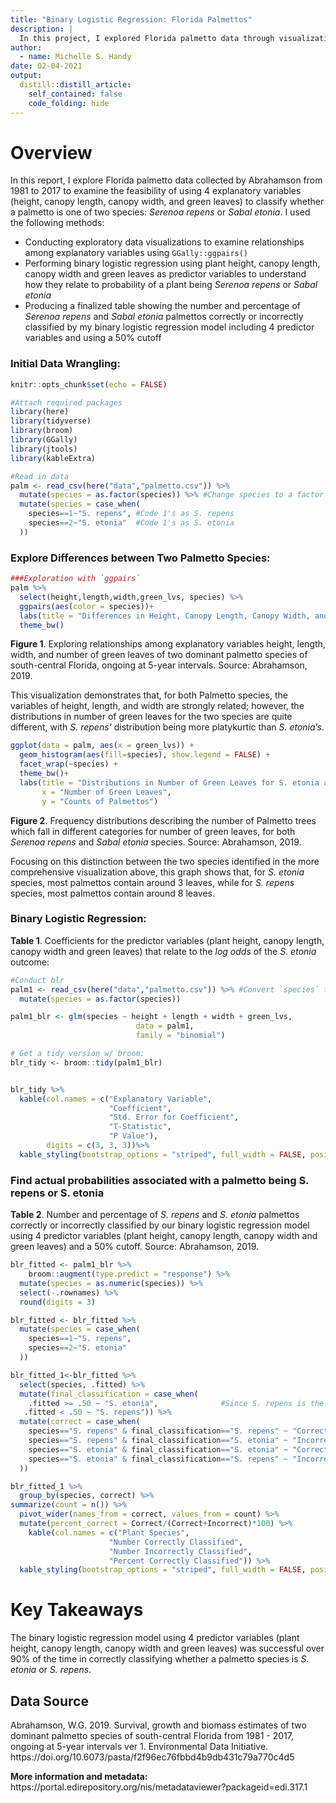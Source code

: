 ```yaml
---
title: "Binary Logistic Regression: Florida Palmettos"
description: |
  In this project, I explored Florida palmetto data through visualizations and binary logistic regression. Data source: Abrahamson, 2019.
author:
  - name: Michelle S. Handy
date: 02-04-2021
output:
  distill::distill_article:
    self_contained: false
    code_folding: hide
---
```


# Overview

In this report, I explore Florida palmetto data collected by Abrahamson from 1981 to 2017 to examine the feasibility of using 4 explanatory variables (height, canopy length, canopy width, and green leaves) to classify whether a palmetto is one of two species: *Serenoa repens* or *Sabal etonia*. I used the following methods:  

- Conducting exploratory data visualizations to examine relationships among explanatory variables using `GGally::ggpairs()`  
- Performing binary logistic regression using plant height, canopy length, canopy width and green leaves as predictor variables to understand how they relate to probability of a plant being *Serenoa repens* or *Sabal etonia*  
- Producing a finalized table showing the number and percentage of *Serenoa repens* and *Sabal etonia* palmettos correctly or incorrectly classified by my binary logistic regression model including 4 predictor variables and using a 50% cutoff

### Initial Data Wrangling:

```r
knitr::opts_chunk$set(echo = FALSE)
```

```r
#Attach required packages
library(here)
library(tidyverse)
library(broom)
library(GGally)
library(jtools)
library(kableExtra)

#Read in data
palm <- read_csv(here("data","palmetto.csv")) %>% 
  mutate(species = as.factor(species)) %>% #Change species to a factor variable
  mutate(species = case_when(
    species==1~"S. repens", #Code 1's as S. repens
    species==2~"S. etonia"  #Code 1's as S. etonia
  ))
```

### Explore Differences between Two Palmetto Species: 

```r
###Exploration with `ggpairs`
palm %>% 
  select(height,length,width,green_lvs, species) %>% 
  ggpairs(aes(color = species))+
  labs(title = "Differences in Height, Canopy Length, Canopy Width, and Green Leaves\nfor S. etonia and S. repens Palmetto Species, 1981 - 2017" )+
  theme_bw()
```

**Figure 1**. Exploring relationships among explanatory variables height, length, width, and number of green leaves of two dominant palmetto species of south-central Florida, ongoing at 5-year intervals. Source: Abrahamson, 2019.

This visualization demonstrates that, for both Palmetto species, the variables of height, length, and width are strongly related; however, the distributions in number of green leaves for the two species are quite different, with *S. repens'* distribution being more platykurtic than *S. etonia's*.


```r
ggplot(data = palm, aes(x = green_lvs)) +
  geom_histogram(aes(fill=species), show.legend = FALSE) +
  facet_wrap(~species) +
  theme_bw()+
  labs(title = "Distributions in Number of Green Leaves for S. etonia and S. repens\n Palmetto Species, 1981 - 2017",
       x = "Number of Green Leaves",
       y = "Counts of Palmettos")
```

**Figure 2**. Frequency distributions describing the number of Palmetto trees which fall in different categories for number of green leaves, for both *Serenoa repens* and *Sabal etonia* species. Source: Abrahamson, 2019. 

Focusing on this distinction between the two species identified in the more comprehensive visualization above, this graph shows that, for *S. etonia* species, most palmettos contain around 3 leaves, while for *S. repens* species, most palmettos contain around 8 leaves.


### Binary Logistic Regression:

**Table 1**. Coefficients for the predictor variables (plant height, canopy length, canopy width and green leaves) that relate to the *log odds* of the *S. etonia* outcome:

```r
#Conduct blr
palm1 <- read_csv(here("data","palmetto.csv")) %>% #Convert `species` to factor
  mutate(species = as.factor(species)) 

palm1_blr <- glm(species ~ height + length + width + green_lvs, 
                            data = palm1, 
                            family = "binomial")

# Get a tidy version w/ broom: 
blr_tidy <- broom::tidy(palm1_blr)


blr_tidy %>% 
  kable(col.names = c("Explanatory Variable",
                      "Coefficient",
                      "Std. Error for Coefficient",
                      "T-Statistic",
                      "P Value"),
        digits = c(3, 3, 3))%>% 
  kable_styling(bootstrap_options = "striped", full_width = FALSE, position = "left")
```


### Find actual probabilities associated with a palmetto being S. repens or S. etonia

**Table 2**. Number and percentage of *S. repens* and *S. etonia* palmettos correctly or incorrectly classified by our binary logistic regression model using 4 predictor variables (plant height, canopy length, canopy width and green leaves) and a 50% cutoff. Source: Abrahamson, 2019.

```r
blr_fitted <- palm1_blr %>% 
    broom::augment(type.predict = "response") %>% 
  mutate(species = as.numeric(species)) %>% 
  select(-.rownames) %>% 
  round(digits = 3)

blr_fitted <- blr_fitted %>% 
  mutate(species = case_when(
    species==1~"S. repens",
    species==2~"S. etonia"
  )) 

blr_fitted_1<-blr_fitted %>% 
  select(species, .fitted) %>% 
  mutate(final_classification = case_when(
    .fitted >= .50 ~ "S. etonia",              #Since S. repens is the reference variable, a probability > 50% classifies it as S. etonia
   .fitted < .50 ~ "S. repens")) %>% 
  mutate(correct = case_when(
    species=="S. repens" & final_classification=="S. repens" ~ "Correct",
    species=="S. repens" & final_classification=="S. etonia" ~ "Incorrect",
    species=="S. etonia" & final_classification=="S. etonia" ~ "Correct",
    species=="S. etonia" & final_classification=="S. repens" ~ "Incorrect",
  ))

blr_fitted_1 %>% 
  group_by(species, correct) %>% 
summarize(count = n()) %>% 
  pivot_wider(names_from = correct, values_from = count) %>% 
  mutate(percent_correct = Correct/(Correct+Incorrect)*100) %>% 
    kable(col.names = c("Plant Species",
                      "Number Correctly Classified",
                      "Number Incorrectly Classified",
                      "Percent Correctly Classified")) %>% 
  kable_styling(bootstrap_options = "striped", full_width = FALSE, position = "left")
```
# Key Takeaways
The binary logistic regression model using 4 predictor variables (plant height, canopy length, canopy width and green leaves) was successful over 90% of the time in correctly classifying whether a palmetto species is *S. etonia* or *S. repens*.

## Data Source
Abrahamson, W.G. 2019. Survival, growth and biomass estimates of two dominant palmetto species of south-central Florida from 1981 - 2017, ongoing at 5-year intervals ver 1. Environmental Data Initiative. https://doi.org/10.6073/pasta/f2f96ec76fbbd4b9db431c79a770c4d5

**More information and metadata:**
https://portal.edirepository.org/nis/metadataviewer?packageid=edi.317.1


